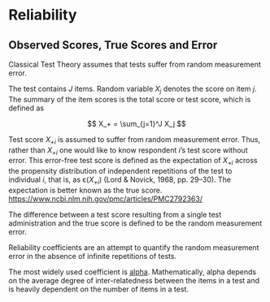 # Reliability

## Observed Scores, True Scores and Error
Classical Test Theory assumes that tests suffer from random measurement error.

The test contains *J* items. Random variable *X~j~* denotes the score on item *j*. The summary of the item scores is the total score or test score, which is defined as

$$
X_+ = \sum_{j=1}^J X_j
$$

Test score *X~+i~* is assumed to suffer from random measurement error. Thus, rather than *X~+i~* one would like to know respondent *i*’s test score without error. This error-free test score is defined as the expectation of *X~+i~* across the propensity distribution of independent repetitions of the test to individual *i*, that is, as ɛ(*X~+i~*) (Lord & Novick, 1968, pp. 29–30). The expectation is better known as the true score. <https://www.ncbi.nlm.nih.gov/pmc/articles/PMC2792363/>

The difference between a test score resulting from a single test administration and the true score is defined to be the random measurement error.

Reliability coefficients are an attempt to quantify the random measurement error in the absence of infinite repetitions of tests. 

The most widely used coefficient is [alpha](https://link.springer.com/article/10.1007/bf02310555). Mathematically, alpha depends on the average degree of inter-relatedness between the items in a test and is heavily dependent on the number of items in a test.